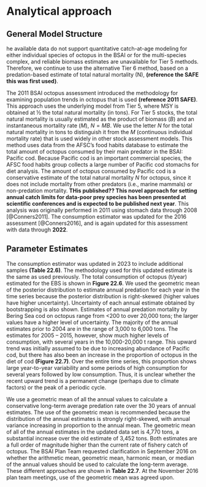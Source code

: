 # Analytical approach

## General Model Structure

he available data do not support quantitative catch-at-age modeling for either individual species of octopus in the BSAI or for the multi-species complex, and reliable biomass estimates are unavailable for Tier 5 methods. 
Therefore, we continue to use the alternative Tier 6 method, based on a predation-based estimate of total natural mortality (N), **(reference the SAFE this was first used)**.

The 2011 BSAI octopus assessment introduced the methodology for examining population trends in octopus that is used **(reference 2011 SAFE)**. 
This approach uses the underlying model from Tier 5, where MSY is obtained at ½ the total natural mortality (in tons). 
For Tier 5 stocks, the total natural mortality is usually estimated as the product of biomass (*B*) and an instantaneous mortality rate (*M*), $N=MB$. 
We use the letter *N* for the total natural mortality in tons to distinguish it from the *M* (continuous individual mortality rate) that is used widely in other stock assessment models. 
This method uses data from the AFSC’s food habits database to estimate the total amount of octopus consumed by their main predator in the BSAI: Pacific cod. 
Because Pacific cod is an important commercial species, the AFSC food habits group collects a large number of Pacific cod stomachs for diet analysis. 
The amount of octopus consumed by Pacific cod is a conservative estimate of the total natural mortality *N* for octopus, since it does not include mortality from other predators (i.e., marine mammals) or non-predation mortality. 
**THis published?? This novel approach for setting annual catch limits for data-poor prey species has been presented at scientific conferences and is expected to be published next year**. 
This analysis was originally performed in 2011 using stomach data through 2008 [@Conners2011]. 
The consumption estimator was updated for the 2016 assessment [@Conners2016], and is again updated for this assessment with data through **2022**.


## Parameter Estimates

The consumption estimator was updated in 2023 to include additional samples **(Table 22.6)**. 
The methodology used for this updated estimate is the same as used previously. 
The total consumption of octopus (t/year) estimated for the EBS is shown in **Figure 22.6**. 
We used the geometric mean of the posterior distribution to estimate annual predation for each year in the time series because the posterior distribution is right-skewed (higher values have higher uncertainty). 
Uncertainty of each annual estimate obtained by bootstrapping is also shown. 
Estimates of annual predation mortality by Bering Sea cod on octopus range from <200 to over 20,000 tons; the larger values have a higher level of uncertainty. 
The majority of the annual estimates prior to 2004 are in the range of 3,000 to 6,000 tons. 
The estimates for 2005 – 2015, however, show much higher levels of consumption, with several years in the 10,000-20,000 t range. 
This upward trend was initially assumed to be due to increasing abundance of Pacific cod, but there has also been an increase in the proportion of octopus in the diet of cod **(Figure 22.7)**. 
Over the entire time series, this proportion shows large year-to-year variability and some periods of high consumption for several years followed by low consumption. 
Thus, it is unclear whether the recent upward trend is a permanent change (perhaps due to climate factors) or the peak of a periodic cycle.

We use a geometric mean of all the annual values to calculate a conservative long-term average predation rate over the 30 years of annual estimates. 
The use of the geometric mean is recommended because the distribution of the annual estimates is strongly right-skewed, with annual variance increasing in proportion to the annual mean. 
The geometric mean of all of the annual estimates in the updated data set is 4,770 tons, a substantial increase over the old estimate of 3,452 tons. 
Both estimates are a full order of magnitude higher than the current rate of fishery catch of octopus. 
The BSAI Plan Team requested clarification in September 2016 on whether the arithmetic mean, geometric mean, harmonic mean, or median of the annual values should be used to calculate the long-term average. 
These different approaches are shown in **Table 22.7**. 
At the November 2016 plan team meetings, use of the geometric mean was agreed upon.




